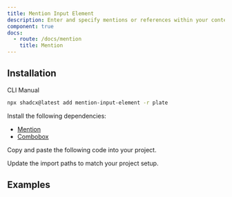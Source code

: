 ```yaml
---
title: Mention Input Element
description: Enter and specify mentions or references within your content.
component: true
docs:
  - route: /docs/mention
    title: Mention
---
```


## Installation

<Tabs defaultValue="cli">

<TabsList>
<TabsTrigger value="cli">CLI</TabsTrigger>
<TabsTrigger value="manual">Manual</TabsTrigger>
</TabsList>
<TabsContent value="cli">

```bash
npx shadcx@latest add mention-input-element -r plate
```

</TabsContent>

<TabsContent value="manual">

<Steps>

<Step>

Install the following dependencies:

- [Mention](/docs/mention)
- [Combobox](/docs/combobox)

</Step>

<Step>

Copy and paste the following code into your project.

</Step>

<ComponentSource name="mention-input-element" />

<Step>

Update the import paths to match your project setup.

</Step>

</Steps>

</TabsContent>

</Tabs>

## Examples

<ComponentPreview name="playground-demo" id="mention" />

<ComponentSource src="../../templates/plate-playground-template/src/components/plate-editor.tsx" />
